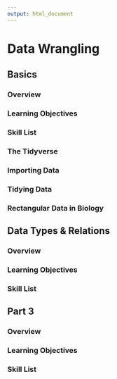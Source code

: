 ```yaml
---
output: html_document
---
```


# Data Wrangling

## Basics

### Overview

### Learning Objectives

### Skill List

### The Tidyverse

### Importing Data

### Tidying Data

### Rectangular Data in Biology

## Data Types & Relations

### Overview

### Learning Objectives

### Skill List

## Part 3

### Overview

### Learning Objectives

### Skill List
